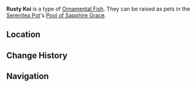 {{About|the [[furnishing]]|the fish|Rusty Koi}}
{{Furnishing Infobox
|title          = Rusty Koi
|id             = 379013
|image          = Item Ornamental Rusty Koi.png
|category       = Ornamental Fish
|rarity         = 4
|adeptal_energy = 
|load           = 
|description    = A valuable Ornamental Fish that may be kept as a pet in the [[Pool of Sapphire Grace]].<br />{{Item Description|Rusty Koi}}
}}
'''Rusty Koi''' is a type of [[Ornamental Fish]]. They can be raised as pets in the [[Serenitea Pot]]'s [[Pool of Sapphire Grace]].

==Location==
{{transclude|Rusty Koi|Location}}

==Change History==
{{Change History|2.1}}

==Navigation==
{{Furnishing Navbox/Subsystems|fish pond}}